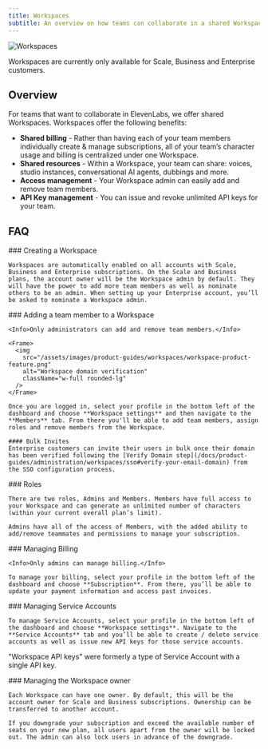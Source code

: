 ```yaml
---
title: Workspaces
subtitle: An overview on how teams can collaborate in a shared Workspace.
---
```


<img
  src="/assets/images/product-guides/workspaces/workspace-main.png"
  alt="Workspaces"
  className="w-full rounded-lg"
/>

<Info>Workspaces are currently only available for Scale, Business and Enterprise customers.</Info>

## Overview

For teams that want to collaborate in ElevenLabs, we offer shared Workspaces. Workspaces offer the following benefits:

- **Shared billing** - Rather than having each of your team members individually create & manage subscriptions, all of your team’s character usage and billing is centralized under one Workspace.
- **Shared resources** - Within a Workspace, your team can share: voices, studio instances, conversational AI agents, dubbings and more.
- **Access management** - Your Workspace admin can easily add and remove team members.
- **API Key management** - You can issue and revoke unlimited API keys for your team.

## FAQ

<AccordionGroup>
  <Accordion title="How do I create a Workspace?">
    ### Creating a Workspace

    Workspaces are automatically enabled on all accounts with Scale, Business and Enterprise subscriptions. On the Scale and Business plans, the account owner will be the Workspace admin by default. They will have the power to add more team members as well as nominate others to be an admin. When setting up your Enterprise account, you’ll be asked to nominate a Workspace admin.

  </Accordion>
  <Accordion title="How do I add a team member to a Workspace?">
    ### Adding a team member to a Workspace

    <Info>Only administrators can add and remove team members.</Info>

    <Frame>
      <img
        src="/assets/images/product-guides/workspaces/workspace-product-feature.png"
        alt="Workspace domain verification"
        className="w-full rounded-lg"
      />
    </Frame>

    Once you are logged in, select your profile in the bottom left of the dashboard and choose **Workspace settings** and then navigate to the **Members** tab. From there you'll be able to add team members, assign roles and remove members from the Workspace.

    #### Bulk Invites
    Enterprise customers can invite their users in bulk once their domain has been verified following the [Verify Domain step](/docs/product-guides/administration/workspaces/sso#verify-your-email-domain) from the SSO configuration process.

  </Accordion>
  <Accordion title="What roles can I assign members?">
    ### Roles

    There are two roles, Admins and Members. Members have full access to your Workspace and can generate an unlimited number of characters (within your current overall plan’s limit).

    Admins have all of the access of Members, with the added ability to add/remove teammates and permissions to manage your subscription.

  </Accordion>
  <Accordion title="How do I manage billing?">
    ### Managing Billing

    <Info>Only admins can manage billing.</Info>

    To manage your billing, select your profile in the bottom left of the dashboard and choose **Subscription**. From there, you’ll be able to update your payment information and access past invoices.

  </Accordion>
  <Accordion title="How do I manage Service Accounts / API keys?">
    ### Managing Service Accounts

    To manage Service Accounts, select your profile in the bottom left of the dashboard and choose **Workspace settings**. Navigate to the **Service Accounts** tab and you’ll be able to create / delete service accounts as well as issue new API keys for those service accounts.

<Note>"Workspace API keys" were formerly a type of Service Account with a single API key.</Note>

  </Accordion>
  <Accordion title="Who is the Workspace owner?">
    ### Managing the Workspace owner

    Each Workspace can have one owner. By default, this will be the account owner for Scale and Business subscriptions. Ownership can be transferred to another account.

    If you downgrade your subscription and exceed the available number of seats on your new plan, all users apart from the owner will be locked out. The admin can also lock users in advance of the downgrade.

  </Accordion>
</AccordionGroup>
